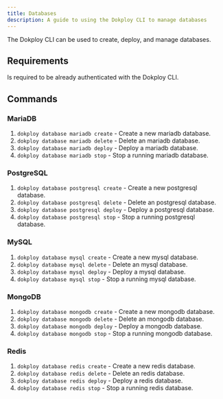 ```yaml
---
title: Databases
description: A guide to using the Dokploy CLI to manage databases
---
```


The Dokploy CLI can be used to create, deploy, and manage databases.

## Requirements

Is required to be already authenticated with the Dokploy CLI.


## Commands

### MariaDB 

1. `dokploy database mariadb create` - Create a new mariadb database.
2. `dokploy database mariadb delete` - Delete an mariadb database.
3. `dokploy database mariadb deploy` - Deploy a mariadb database.
4. `dokploy database mariadb stop` - Stop a running mariadb database.

### PostgreSQL
1. `dokploy database postgresql create` - Create a new postgresql database.
2. `dokploy database postgresql delete` - Delete an postgresql database.
3. `dokploy database postgresql deploy` - Deploy a postgresql database.
4. `dokploy database postgresql stop` - Stop a running postgresql database.

### MySQL
1. `dokploy database mysql create` - Create a new mysql database.
2. `dokploy database mysql delete` - Delete an mysql database.
3. `dokploy database mysql deploy` - Deploy a mysql database.
4. `dokploy database mysql stop` - Stop a running mysql database.

### MongoDB
1. `dokploy database mongodb create` - Create a new mongodb database.
2. `dokploy database mongodb delete` - Delete an mongodb database.
3. `dokploy database mongodb deploy` - Deploy a mongodb database.
4. `dokploy database mongodb stop` - Stop a running mongodb database.

### Redis
1. `dokploy database redis create` - Create a new redis database.
2. `dokploy database redis delete` - Delete an redis database.
3. `dokploy database redis deploy` - Deploy a redis database.
4. `dokploy database redis stop` - Stop a running redis database.

